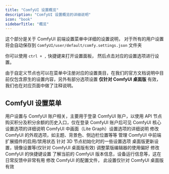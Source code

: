 ```yaml
---
title: "ComfyUI 设置概览"
description: "ComfyUI 设置概览的详细说明"
icon: "book"
sidebarTitle: "概览"
---
```


这个部分是关于 ComfyUI 前端设置菜单中详细的设置说明， 对于所有的用户设置将会自动保存到 `ComfyUI/user/default/comfy.settings.json` 文件夹

你可以使用 `ctrl + ,` 快捷键来打开设置面板， 然后点击对应的设置选项进行设置。

由于自定义节点也可以在菜单中注册对应的设置类目，在我们的官方文档说明中目前仅包含原生的设置内容，另外有部分选项设置 **仅针对 ComfyUI 桌面版** 有效，我们也在对应页面中做了注释说明。

## ComfyUI 设置菜单

<Columns cols={3}>
  <Card title="用户" icon="user" href="/zh-CN/interface/user">
    用户设置与 ComfyUI 账户相关，主要用于登录 ComfyUI 账户，以使用 API 节点
  </Card>
  <Card title="积分" icon="credit-card" href="/zh-CN/interface/credits">
    购买积分及积分余额的历史入口，仅在登录 ComfyUI 账户后可见
  </Card>
  <Card title="Comfy" icon="sliders" href="/zh-CN/interface/settings/comfy">
    ComfyUI 核心设置选项的详细说明
  </Card>
  <Card title="画面" icon="diagram-project" href="/zh-CN/interface/settings/lite-graph">
    ComfyUI 中画面（Lite Graph）设置选项的详细说明
  </Card>
  <Card title="外观" icon="palette" href="/zh-CN/interface/settings/appearance">
    修改 ComfyUI 的外观选项，如主题、背景色、侧边栏位置等等
  </Card>
  <Card title="扩展" icon="puzzle-piece" href="/zh-CN/interface/settings/extension">
    管理 ComfyUI 中前端扩展插件的启用/禁用状态
  </Card>
  <Card title="3D" icon="cube" href="/zh-CN/interface/settings/3d">
    针对 3D 节点初始化时的一些设置选项
  </Card>
  <Card title="Comfy桌面版" icon="desktop" href="/zh-CN/interface/settings/comfy-desktop">
    桌面版更新设置，镜像设置等(仅针对 ComfyUI 桌面版有效)
  </Card>
  <Card title="Mask Editor" icon="brush" href="/zh-CN/interface/settings/mask-editor">
    调整蒙版编辑器的使用偏好
  </Card>
  <Card title="快捷键" icon="keyboard" href="/zh-CN/interface/shortcuts">
    修改 ComfyUI 的快捷键设置
  </Card>
  <Card title="关于" icon="info" href="/zh-CN/interface/settings/about">
    了解当前的 ComfyUI 版本信息，设备运行信息等，这在日常反馈中非常有用
  </Card>
  <Card title="服务器配置" icon="server" href="/zh-CN/interface/settings/server-config">
    修改 ComfyUI 的配置文件， 此设置仅针对 ComfyUI 桌面版有效
  </Card>
</Columns>